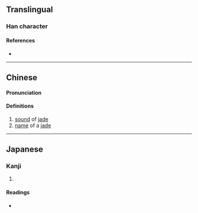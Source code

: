 {{character info/new}}
==Translingual==

===Han character===
{{Han char|rn=96|rad=玉|as=02|sn=6|four=|canj=MGC,XXMGC|ids=⿰𤣩八}}

====References====
* {{Han ref|kx=0727.100|dkj=20833|dj=1139.060|hdz=21101.090|uh=7390|ud=29584}}

----

==Chinese==
{{zh-forms}}

====Pronunciation====
{{zh-pron
|m=bā
|m-s=
|c=
|c-t=
|g=
|h=pfs=
|j=
|md=
|mn=
|mn-t=
|w=
|x=
|mc=y
|oc=y
|cat=
}}

====Definitions====
{{zh-hanzi}}

# [[sound]] of [[jade]]
# [[name]] of a [[jade]]

----

==Japanese==

===Kanji===
{{ja-kanji|grade=|rs=玉02}}

# {{rfdef|ja|sort=玉02}}

====Readings====
* {{ja-readings|on=[[はつ]] (hatsu), [[はち]] (hachi)|kun=}}